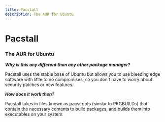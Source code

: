 ```yaml
---
title: Pacstall
description: The AUR for Ubuntu
---
```


# Pacstall
### The AUR for Ubuntu

***Why is this any different than any other package manager?***

Pacstall uses the stable base of Ubuntu but allows you to use bleeding edge software with little to no compromises, so you don't have to worry about security patches or new features.

***How does it work then?***

Pacstall takes in files known as pacscripts (similar to PKGBUILDs) that contain the necessary contents to build packages, and builds them into executables on your system.
